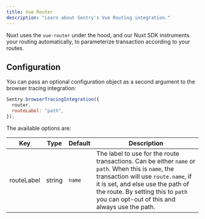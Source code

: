 ```yaml
---
title: Vue Router
description: "Learn about Sentry's Vue Routing integration."
---
```


Nuxt uses the `vue-router` under the hood, and our Nuxt SDK instruments your routing automatically, to parameterize transaction according to your routes.

<SignInNote />


## Configuration

You can pass an optional configuration object as a second argument to the browser tracing integration:

```javascript
Sentry.browserTracingIntegration({
  router,
  routeLabel: "path",
});
```

The available options are:

| Key        | Type   | Default | Description                                                                                                                                                                                                                                                           |
| ---------- | ------ | ------- | --------------------------------------------------------------------------------------------------------------------------------------------------------------------------------------------------------------------------------------------------------------------- |
| routeLabel | string | `name`  | The label to use for the route transactions. Can be either `name` or `path`. When this is `name`, the transaction will use `route.name`, if it is set, and else use the path of the route. By setting this to `path` you can opt-out of this and always use the path. |
